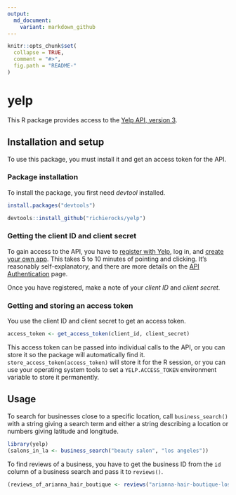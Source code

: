 ```yaml
---
output:
  md_document:
    variant: markdown_github
---
```


<!-- README.md is generated from README.Rmd. Please edit that file -->

```r
knitr::opts_chunk$set(
  collapse = TRUE,
  comment = "#>",
  fig.path = "README-"
)
```

# yelp

This R package provides access to the [Yelp API, version 3](https://www.yelp.com/developers/documentation/v3).

## Installation and setup

To use this package, you must install it and get an access token for the API.

### Package installation

To install the package, you first need *devtool* installed.

```r
install.packages("devtools")
```

```r
devtools::install_github("richierocks/yelp")
```

### Getting the client ID and client secret

To gain access to the API, you have to [register with Yelp](https://www.yelp.com/signup), log in, and [create your own app](https://www.yelp.com/developers/v3/manage_app). This takes 5 to 10 minutes of pointing and clicking. It's reasonably self-explanatory, and there are more details on the [API Authentication](https://www.yelp.com/developers/documentation/v3/authentication) page.

Once you have registered, make a note of your *client ID* and *client secret*.

### Getting and storing an access token

You use the client ID and client secret to get an access token.

```r
access_token <- get_access_token(client_id, client_secret)
```

This access token can be passed into individual calls to the API, or you can store it so the package will automatically find it. `store_access_token(access_token)` will store it for the R session, or you can use your operating system tools to set a `YELP.ACCESS_TOKEN` environment variable to store it permanently.

## Usage

To search for businesses close to a specific location, call `business_search()` with a string giving a search term and either a string describing a location or numbers giving latitude and longitude.

```r
library(yelp)
(salons_in_la <- business_search("beauty salon", "los angeles"))
```

To find reviews of a business, you have to get the business ID from the `id` column of a business search and pass it to `reviews()`.

```r
(reviews_of_arianna_hair_boutique <- reviews("arianna-hair-boutique-los-angeles"))
```



